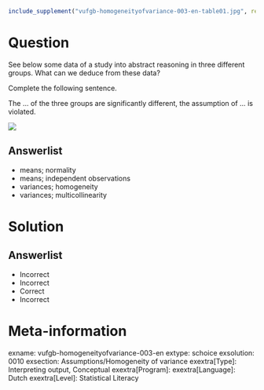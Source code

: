 ```{r, echo = FALSE, results = "hide"}
include_supplement("vufgb-homogeneityofvariance-003-en-table01.jpg", recursive = TRUE)
```

Question
========

See below some data of a study into abstract reasoning in three different groups. What can we deduce from these data?

Complete the following sentence. 

The ... of the three groups are significantly different, the assumption of ... is violated.

![](vufgb-homogeneityofvariance-003-en-table01.jpg)
  
Answerlist
----------
* means; normality
* means; independent observations
* variances; homogeneity
* variances; multicollinearity

Solution
========

Answerlist
----------
* Incorrect
* Incorrect
* Correct
* Incorrect

Meta-information
================
exname: vufgb-homogeneityofvariance-003-en
extype: schoice
exsolution: 0010
exsection: Assumptions/Homogeneity of variance
exextra[Type]: Interpreting output, Conceptual
exextra[Program]: 
exextra[Language]: Dutch
exextra[Level]: Statistical Literacy